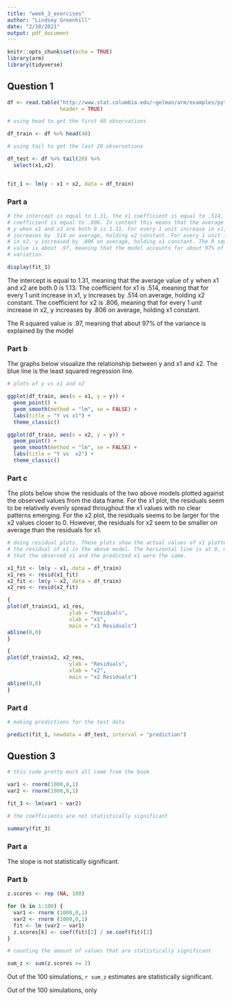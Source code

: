 ```yaml
---
title: "week_3_exercises"
author: "Lindsey Greenhill"
date: "2/10/2021"
output: pdf_document
---
```


```r
knitr::opts_chunk$set(echo = TRUE)
library(arm)
library(tidyverse)
```


## Question 1

```r

df <- read.table("http://www.stat.columbia.edu/~gelman/arm/examples/pyth/exercise2.1.dat",
                 header = TRUE)

# using head to get the first 40 observations

df_train <- df %>% head(40)

# using tail to get the last 20 observations

df_test <- df %>% tail(20) %>%
  select(x1,x2)


fit_1 <- lm(y ~ x1 + x2, data = df_train)
```

### Part a

```r

# the intercept is equal to 1.31, the x1 coefficient is equal to .514, the x2
# coefficient is equal to .806. In context this means that the average value of
# y when x1 and x2 are both 0 is 1.31. For every 1 unit increase in x1, y
# increases by .514 on average, holding x2 constant. For every 1 unit increase
# in x2, y increased by .806 on average, holding x1 constant. The R squared
# value is about .97, meaning that the model accounts for about 97% of
# variation.

display(fit_1)
```

The intercept is equal to 1.31, meaning that the average value of y when x1 and x2 are both 0 is 1.13. The coefficient for x1 is .514, meaning that for every 1 unit increase in x1, y increases by .514 on average,  holding x2 constant. The coefficient for x2 is .806, meaning that for every 1 unit increase in x2, y increases by .806 on average, holding x1 constant. 

The R squared value is .97, meaning that about 97% of the variance is explained by the model 

### Part b

The graphs below visualize the relationship between y and x1 and x2. The blue line is the least squared regression line. 

```r

# plots of y vs x1 and x2

ggplot(df_train, aes(x = x1, y = y)) +
  geom_point() +
  geom_smooth(method = "lm", se = FALSE) +
  labs(title = "Y vs x1") +
  theme_classic()

ggplot(df_train, aes(x = x2, y = y)) +
  geom_point() +
  geom_smooth(method = "lm", se = FALSE) +
  labs(title = "Y vs  x2") +
  theme_classic()

```

### Part c

The plots below show the residuals of the two above models plotted against the observed values from the data frame. For the x1 plot, the residuals seem to be relatively evenly spread throughout the x1 values with no clear patterns emerging. For the x2 plot, the residuals seems to be larger for the x2 values closer to 0. However, the residuals for x2 seem to be smaller on average  than the residuals for x1. 

```r

# doing residual plots. These plots show the actual values of x1 plotted against
# the residual of x1 in the above model. The horizontal line is at 0, meaning
# that the observed x1 and the predicted x1 were the same.

x1_fit <- lm(y ~ x1, data = df_train)
x1_res <- resid(x1_fit)
x2_fit <- lm(y ~ x2, data = df_train)
x2_res <- resid(x2_fit)

{
plot(df_train$x1, x1_res,
                    ylab = "Residuals",
                    xlab = "x1",
                    main = "x1 Residuals")
abline(0,0)
}

{
plot(df_train$x2, x2_res,
                    ylab = "Residuals",
                    xlab = "x2",
                    main = "x2 Residuals")
abline(0,0)
}
```

### Part d


```r

# making predictions for the test data

predict(fit_1, newdata = df_test, interval = "prediction")

```


## Question 3

```r

# this code pretty much all came from the book

var1 <- rnorm(1000,0,1)
var2 <- rnorm(1000,0,1)

fit_3 <- lm(var1 ~ var2)

# the coefficients are not statistically significant

summary(fit_3)

```

### Part a

The slope is not statistically significant. 

### Part b

```r
z.scores <- rep (NA, 100)

for (k in 1:100) { 
  var1 <- rnorm (1000,0,1)
  var2 <- rnorm (1000,0,1) 
  fit <- lm (var2 ~ var1) 
  z.scores[k] <- coef(fit)[2] / se.coef(fit)[2]
} 

# counting the amount of values that are statistically significant

sum_z <- sum(z.scores >= 2)
```

Out of the 100 simulations, `r sum_z` estimates are statistically significant. 


Out of the 100 simulations, only 

